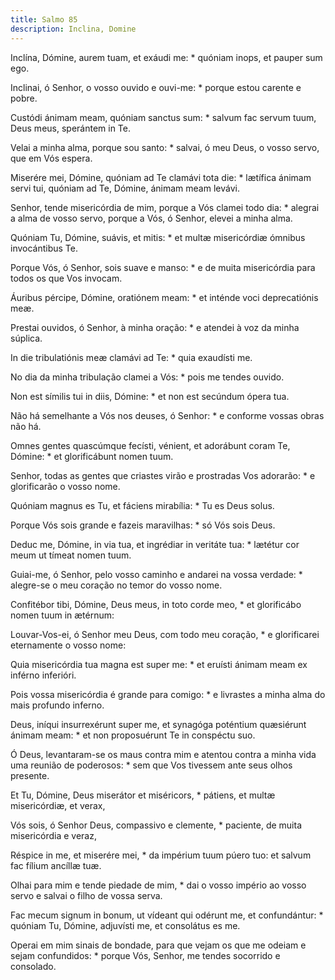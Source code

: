 ```yaml
---
title: Salmo 85
description: Inclina, Domine
---
```


<div class="side-by-side not-content">

Inclína, Dómine, aurem tuam, et exáudi me: * quóniam inops, et pauper sum ego.

Inclinai, ó Senhor, o vosso ouvido e ouvi-me: * porque estou carente e pobre.

Custódi ánimam meam, quóniam sanctus sum: * salvum fac servum tuum, Deus meus, sperántem in Te.

Velai a minha alma, porque sou santo: * salvai, ó meu Deus, o vosso servo, que em Vós espera.

Miserére mei, Dómine, quóniam ad Te clamávi tota die: * lætífica ánimam servi tui, quóniam ad Te, Dómine, ánimam meam levávi.

Senhor, tende misericórdia de mim, porque a Vós clamei todo dia: * alegrai a alma de vosso servo, porque a Vós, ó Senhor, elevei a minha alma.

Quóniam Tu, Dómine, suávis, et mitis: * et multæ misericórdiæ ómnibus invocántibus Te.

Porque Vós, ó Senhor, sois suave e manso: * e de muita misericórdia para todos os que Vos invocam.

Áuribus pércipe, Dómine, oratiónem meam: * et inténde voci deprecatiónis meæ.

Prestai ouvidos, ó Senhor, à minha oração: * e atendei à voz da minha súplica.

In die tribulatiónis meæ clamávi ad Te: * quia exaudísti me.

No dia da minha tribulação clamei a Vós: * pois me tendes ouvido.

Non est símilis tui in diis, Dómine: * et non est secúndum ópera tua.

Não há semelhante a Vós nos deuses, ó Senhor: * e conforme vossas obras não há.

Omnes gentes quascúmque fecísti, vénient, et adorábunt coram Te, Dómine: * et glorificábunt nomen tuum.

Senhor, todas as gentes que criastes virão e prostradas Vos adorarão: * e glorificarão o vosso nome.

Quóniam magnus es Tu, et fáciens mirabília: * Tu es Deus solus.

Porque Vós sois grande e fazeis maravilhas: * só Vós sois Deus.

Deduc me, Dómine, in via tua, et ingrédiar in veritáte tua: * lætétur cor meum ut tímeat nomen tuum.

Guiai-me, ó Senhor, pelo vosso caminho e andarei na vossa verdade: * alegre-se o meu coração no temor do vosso nome.

Confitébor tibi, Dómine, Deus meus, in toto corde meo, * et glorificábo nomen tuum in ætérnum:

Louvar-Vos-ei, ó Senhor meu Deus, com todo meu coração, * e glorificarei eternamente o vosso nome:

Quia misericórdia tua magna est super me: * et eruísti ánimam meam ex inférno inferióri.

Pois vossa misericórdia é grande para comigo: * e livrastes a minha alma do mais profundo inferno.

Deus, iníqui insurrexérunt super me, et synagóga poténtium quæsiérunt ánimam meam: * et non proposuérunt Te in conspéctu suo.

Ó Deus, levantaram-se os maus contra mim e atentou contra a minha vida uma reunião de poderosos: * sem que Vos tivessem ante seus olhos presente.

Et Tu, Dómine, Deus miserátor et miséricors, * pátiens, et multæ misericórdiæ, et verax,

Vós sois, ó Senhor Deus, compassivo e clemente, * paciente, de muita misericórdia e veraz,

Réspice in me, et miserére mei, * da impérium tuum púero tuo: et salvum fac fílium ancíllæ tuæ.

Olhai para mim e tende piedade de mim, * dai o vosso império ao vosso servo e salvai o filho de vossa serva.

Fac mecum signum in bonum, ut vídeant qui odérunt me, et confundántur: * quóniam Tu, Dómine, adjuvísti me, et consolátus es me.

Operai em mim sinais de bondade, para que vejam os que me odeiam e sejam confundidos: * porque Vós, Senhor, me tendes socorrido e consolado.

</div>
